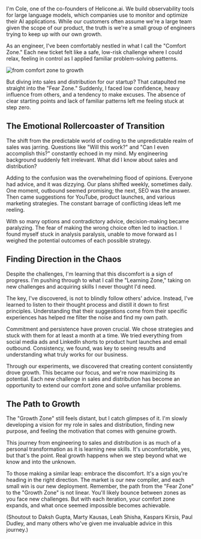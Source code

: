 I'm Cole, one of the co-founders of Helicone.ai. We build observability tools for large language models, which companies use to monitor and optimize their AI applications. While our customers often assume we're a large team given the scope of our product, the truth is we're a small group of engineers trying to keep up with our own growth.

As an engineer, I've been comfortably nestled in what I call the "Comfort Zone." Each new ticket felt like a safe, low-risk challenge where I could relax, feeling in control as I applied familiar problem-solving patterns.

![from comfort zone to growth](/static/blog/from-comfort-zone-to-growth/comforttogrowth.webp)

But diving into sales and distribution for our startup? That catapulted me straight into the "Fear Zone." Suddenly, I faced low confidence, heavy influence from others, and a tendency to make excuses. The absence of clear starting points and lack of familiar patterns left me feeling stuck at step zero.

## The Emotional Rollercoaster of Transition

The shift from the predictable world of coding to the unpredictable realm of sales was jarring. Questions like "Will this work?" and "Can I even accomplish this?" constantly echoed in my mind. My engineering background suddenly felt irrelevant. What did I know about sales and distribution?

Adding to the confusion was the overwhelming flood of opinions. Everyone had advice, and it was dizzying. Our plans shifted weekly, sometimes daily. One moment, outbound seemed promising; the next, SEO was the answer. Then came suggestions for YouTube, product launches, and various marketing strategies. The constant barrage of conflicting ideas left me reeling.

With so many options and contradictory advice, decision-making became paralyzing. The fear of making the wrong choice often led to inaction. I found myself stuck in analysis paralysis, unable to move forward as I weighed the potential outcomes of each possible strategy.

## Finding Direction in the Chaos

Despite the challenges, I'm learning that this discomfort is a sign of progress. I'm pushing through to what I call the "Learning Zone," taking on new challenges and acquiring skills I never thought I'd need.

The key, I've discovered, is not to blindly follow others' advice. Instead, I've learned to listen to their thought process and distill it down to first principles. Understanding that their suggestions come from their specific experiences has helped me filter the noise and find my own path.

Commitment and persistence have proven crucial. We chose strategies and stuck with them for at least a month at a time. We tried everything from social media ads and LinkedIn shorts to product hunt launches and email outbound. Consistency, we found, was key to seeing results and understanding what truly works for our business.

Through our experiments, we discovered that creating content consistently drove growth. This became our focus, and we're now maximizing its potential. Each new challenge in sales and distribution has become an opportunity to extend our comfort zone and solve unfamiliar problems.

## The Path to Growth

The "Growth Zone" still feels distant, but I catch glimpses of it. I'm slowly developing a vision for my role in sales and distribution, finding new purpose, and feeling the motivation that comes with genuine growth.

This journey from engineering to sales and distribution is as much of a personal transformation as it is learning new skills. It's uncomfortable, yes, but that's the point. Real growth happens when we step beyond what we know and into the unknown.

To those making a similar leap: embrace the discomfort. It's a sign you're heading in the right direction. The market is our new compiler, and each small win is our new deployment. Remember, the path from the "Fear Zone" to the "Growth Zone" is not linear. You'll likely bounce between zones as you face new challenges. But with each iteration, your comfort zone expands, and what once seemed impossible becomes achievable.

(Shoutout to Daksh Gupta, Marty Kausas, Leah Shisha, Kaspars Kirsis, Paul Dudley, and many others who've given me invaluable advice in this journey.)
